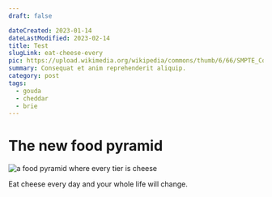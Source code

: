 ```yaml
---
draft: false

dateCreated: 2023-01-14
dateLastModified: 2023-02-14
title: Test
slugLink: eat-cheese-every
pic: https://upload.wikimedia.org/wikipedia/commons/thumb/6/66/SMPTE_Color_Bars.svg/200px-SMPTE_Color_Bars.svg.png
summary: Consequat et anim reprehenderit aliquip.
category: post
tags:
  - gouda
  - cheddar
  - brie
---
```

# The new food pyramid

![a food pyramid where every tier is cheese](https://upload.wikimedia.org/wikipedia/commons/thumb/6/66/SMPTE_Color_Bars.svg/200px-SMPTE_Color_Bars.svg.png)

Eat cheese every day and your whole life will change.
